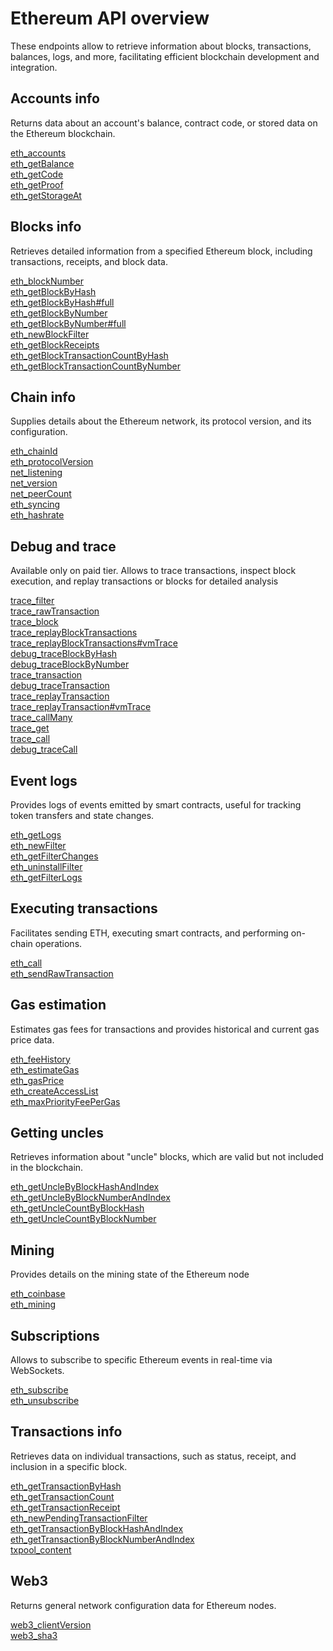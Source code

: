 # Ethereum API overview

These endpoints allow to retrieve information about blocks, transactions, balances, logs, and more, facilitating efficient blockchain development and integration.

## Accounts info

Returns data about an account's balance, contract code, or stored data on the Ethereum blockchain.

[eth_accounts](/ethereum-api/accountinfo/eth_accounts) \
[eth_getBalance](/ethereum-api/accountinfo/eth_getBalance) \
[eth_getCode](/ethereum-api/accountinfo/eth_getCode) \
[eth_getProof](/ethereum-api/accountinfo/eth_getProof) \
[eth_getStorageAt](/ethereum-api/accountinfo/eth_getStorageAt)

## Blocks info

Retrieves detailed information from a specified Ethereum block, including transactions, receipts, and block data.

[eth_blockNumber](/ethereum-api/blocksinfo/eth_blockNumber) \
[eth_getBlockByHash](/ethereum-api/blocksinfo/eth_getBlockByHash) \
[eth_getBlockByHash#full](/ethereum-api/blocksinfo/eth_getBlockByHashfull) \
[eth_getBlockByNumber](/ethereum-api/blocksinfo/eth_getBlockByNumber) \
[eth_getBlockByNumber#full](/ethereum-api/blocksinfo/eth_getBlockByNumberfull) \
[eth_newBlockFilter](/ethereum-api/blocksinfo/eth_newBlockFilter) \
[eth_getBlockReceipts](/ethereum-api/blocksinfo/eth_getBlockReceipts) \
[eth_getBlockTransactionCountByHash](/ethereum-api/blocksinfo/eth_getBlockTransactionCountByHash) \
[eth_getBlockTransactionCountByNumber](/ethereum-api/blocksinfo/eth_getBlockTransactionCountByNumber)

## Chain info

Supplies details about the Ethereum network, its protocol version, and its configuration.

[eth_chainId](/ethereum-api/chaininfo/eth_chainId) \
[eth_protocolVersion](/ethereum-api/chaininfo/eth_protocolVersion) \
[net_listening](/ethereum-api/chaininfo/net_listening) \
[net_version](/ethereum-api/chaininfo/net_version) \
[net_peerCount](/ethereum-api/chaininfo/net_peerCount) \
[eth_syncing](/ethereum-api/chaininfo/eth_syncing) \
[eth_hashrate](/ethereum-api/chaininfo/eth_hashrate)

## Debug and trace

Available only on paid tier. Allows to trace transactions, inspect block execution, and replay transactions or blocks for detailed analysis

[trace_filter](/ethereum-api/debugandtrace/trace_filter) \
[trace_rawTransaction](/ethereum-api/debugandtrace/trace_rawTransaction) \
[trace_block](/ethereum-api/debugandtrace/trace_block) \
[trace_replayBlockTransactions](/ethereum-api/debugandtrace/trace_replayBlockTransactions) \
[trace_replayBlockTransactions#vmTrace](/ethereum-api/debugandtrace/trace_replayBlockTransactionsvmTrace) \
[debug_traceBlockByHash](/ethereum-api/debugandtrace/debug_traceBlockByHash) \
[debug_traceBlockByNumber](/ethereum-api/debugandtrace/debug_traceBlockByNumber) \
[trace_transaction](/ethereum-api/debugandtrace/trace_transaction) \
[debug_traceTransaction](/ethereum-api/debugandtrace/debug_traceTransaction) \
[trace_replayTransaction](/ethereum-api/debugandtrace/trace_replayTransaction) \
[trace_replayTransaction#vmTrace](/ethereum-api/debugandtrace/trace_replayTransactionvmTrace) \
[trace_callMany](/ethereum-api/debugandtrace/trace_callMany) \
[trace_get](/ethereum-api/debugandtrace/trace_get) \
[trace_call](/ethereum-api/debugandtrace/trace_call) \
[debug_traceCall](/ethereum-api/debugandtrace/debug_traceCall)

## Event logs

Provides logs of events emitted by smart contracts, useful for tracking token transfers and state changes.

[eth_getLogs](/ethereum-api/eventlogs/eth_getLogs) \
[eth_newFilter](/ethereum-api/eventlogs/eth_newFilter) \
[eth_getFilterChanges](/ethereum-api/eventlogs/eth_getFilterChanges) \
[eth_uninstallFilter](/ethereum-api/eventlogs/eth_uninstallFilter) \
[eth_getFilterLogs](/ethereum-api/eventlogs/eth_getFilterLogs)

## Executing transactions

Facilitates sending ETH, executing smart contracts, and performing on-chain operations.

[eth_call](/ethereum-api/executingtransactions/eth_call) \
[eth_sendRawTransaction](/ethereum-api/executingtransactions/eth_sendRawTransaction)

## Gas estimation

Estimates gas fees for transactions and provides historical and current gas price data.

[eth_feeHistory](/ethereum-api/gasestimation/eth_feeHistory) \
[eth_estimateGas](/ethereum-api/gasestimation/eth_estimateGas) \
[eth_gasPrice](/ethereum-api/gasestimation/eth_gasPrice) \
[eth_createAccessList](/ethereum-api/gasestimation/eth_createAccessList) \
[eth_maxPriorityFeePerGas](/ethereum-api/gasestimation/eth_maxPriorityFeePerGas)

## Getting uncles

Retrieves information about "uncle" blocks, which are valid but not included in the blockchain.

[eth_getUncleByBlockHashAndIndex](/ethereum-api/gettinguncles/eth_getUncleByBlockHashAndIndex) \
[eth_getUncleByBlockNumberAndIndex](/ethereum-api/gettinguncles/eth_getUncleByBlockNumberAndIndex) \
[eth_getUncleCountByBlockHash](/ethereum-api/gettinguncles/eth_getUncleCountByBlockHash) \
[eth_getUncleCountByBlockNumber](/ethereum-api/gettinguncles/eth_getUncleCountByBlockNumber)

## Mining

Provides details on the mining state of the Ethereum node

[eth_coinbase](/ethereum-api/mining/eth_coinbase) \
[eth_mining](/ethereum-api/mining/eth_mining)

## Subscriptions

Allows to subscribe to specific Ethereum events in real-time via WebSockets.

[eth_subscribe](/ethereum-api/subscriptions/eth_subscribe) \
[eth_unsubscribe](/ethereum-api/subscriptions/eth_unsubscribe)

## Transactions info

Retrieves data on individual transactions, such as status, receipt, and inclusion in a specific block.

[eth_getTransactionByHash](/ethereum-api/transactionsinfo/eth_getTransactionByHash) \
[eth_getTransactionCount](/ethereum-api/transactionsinfo/eth_getTransactionCount) \
[eth_getTransactionReceipt](/ethereum-api/transactionsinfo/eth_getTransactionReceipt) \
[eth_newPendingTransactionFilter](/ethereum-api/transactionsinfo/eth_newPendingTransactionFilter) \
[eth_getTransactionByBlockHashAndIndex](/ethereum-api/transactionsinfo/eth_getTransactionByBlockHashAndIndex) \
[eth_getTransactionByBlockNumberAndIndex](/ethereum-api/transactionsinfo/eth_getTransactionByBlockNumberAndIndex) \
[txpool_content](/ethereum-api/transactionsinfo/txpool_content)

## Web3

Returns general network configuration data for Ethereum nodes.

[web3_clientVersion](/ethereum-api/web3/web3_clientVersion) \
[web3_sha3](/ethereum-api/web3/web3_sha3)